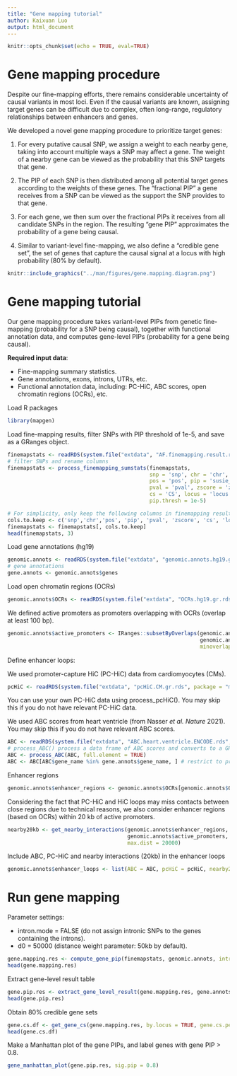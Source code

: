 ```yaml
---
title: "Gene mapping tutorial"
author: Kaixuan Luo
output: html_document
---
```


```r
knitr::opts_chunk$set(echo = TRUE, eval=TRUE)
```

Gene mapping procedure
=================================

Despite our fine-mapping efforts, there remains considerable uncertainty of 
causal variants in most loci. Even if the causal variants are known, 
assigning target genes can be difficult due to complex, 
often long-range, regulatory relationships between enhancers and genes.

We developed a novel gene mapping procedure to prioritize target genes:

1. For every putative causal SNP, we assign a weight to each nearby gene, 
taking into account multiple ways a SNP may affect a gene. 
The weight of a nearby gene can be viewed as the probability 
that this SNP targets that gene. 

2. The PIP of each SNP is then distributed among all potential target genes 
according to the weights of these genes. The “fractional PIP” a gene receives 
from a SNP can be viewed as the support the SNP provides to that gene. 

3. For each gene, we then sum over the fractional PIPs it receives from 
all candidate SNPs in the region. The resulting “gene PIP” approximates the 
probability of a gene being causal. 

4. Similar to variant-level fine-mapping, 
we also define a “credible gene set”, the set of genes that 
capture the causal signal at a locus with high probability (80% by default).

```r
knitr::include_graphics("../man/figures/gene.mapping.diagram.png")
```

Gene mapping tutorial
=====================

Our gene mapping procedure takes variant-level PIPs from genetic fine-mapping 
(probability for a SNP being causal), together 
with functional annotation data, and computes gene-level PIPs 
(probability for a gene being causal).

**Required input data**:

* Fine-mapping summary statistics.
* Gene annotations, exons, introns, UTRs, etc.
* Functional annotation data, including: PC-HiC, ABC scores, open chromatin regions (OCRs), etc. 

Load R packages
```r
library(mapgen)
```

Load fine-mapping results, filter SNPs with PIP threshold of 1e-5, and save as a GRanges object.
```r
finemapstats <- readRDS(system.file("extdata", "AF.finemapping.result.rds", package = "mapgen"))
# filter SNPs and rename columns
finemapstats <- process_finemapping_sumstats(finemapstats, 
                                             snp = 'snp', chr = 'chr', 
                                             pos = 'pos', pip = 'susie_pip', 
                                             pval = 'pval', zscore = 'zscore', 
                                             cs = 'CS', locus = 'locus',  
                                             pip.thresh = 1e-5)

# For simplicity, only keep the following columns in finemapping result
cols.to.keep <- c('snp','chr','pos', 'pip', 'pval', 'zscore', 'cs', 'locus')
finemapstats <- finemapstats[, cols.to.keep]
head(finemapstats, 3)
```

Load gene annotations (hg19)
```r
genomic.annots <- readRDS(system.file("extdata", "genomic.annots.hg19.gr.rds", package = "mapgen"))
# gene annotations
gene.annots <- genomic.annots$genes
```

Load open chromatin regions (OCRs) 
```r
genomic.annots$OCRs <- readRDS(system.file("extdata", "OCRs.hg19.gr.rds", package = "mapgen"))
```

We defined active promoters as promoters overlapping with OCRs (overlap at least 100 bp). 
```r
genomic.annots$active_promoters <- IRanges::subsetByOverlaps(genomic.annots$promoters, 
                                                             genomic.annots$OCRs, 
                                                             minoverlap = 100)
```

Define enhancer loops: 

We used promoter-capture HiC (PC-HiC) data from cardiomyocytes (CMs).
```r
pcHiC <- readRDS(system.file("extdata", "pcHiC.CM.gr.rds", package = "mapgen"))
```
You can use your own PC-HiC data using process_pcHiC(). 
You may skip this if you do not have relevant PC-HiC data.

We used ABC scores from heart ventricle (from Nasser *et al.* *Nature* 2021). 
You may skip this if you do not have relevant ABC scores.
```r
ABC <- readRDS(system.file("extdata", "ABC.heart.ventricle.ENCODE.rds", package = "mapgen"))
# process_ABC() process a data frame of ABC scores and converts to a GRanges object.
ABC <- process_ABC(ABC, full.element = TRUE)
ABC <- ABC[ABC$gene_name %in% gene.annots$gene_name, ] # restrict to protein coding genes
```

Enhancer regions
```r
genomic.annots$enhancer_regions <- genomic.annots$OCRs[genomic.annots$OCRs$peakType!="Promoter",]
```

Considering the fact that PC-HiC and HiC loops may miss contacts between close regions
due to technical reasons, 
we also consider enhancer regions (based on OCRs) within 20 kb of active promoters. 
```r
nearby20kb <- get_nearby_interactions(genomic.annots$enhancer_regions,
                                      genomic.annots$active_promoters, 
                                      max.dist = 20000)
```

Include ABC, PC-HiC and nearby interactions (20kb) in the enhancer loops
```r
genomic.annots$enhancer_loops <- list(ABC = ABC, pcHiC = pcHiC, nearby20kb = nearby20kb)
```

Run gene mapping
===================

Parameter settings: 

* intron.mode = FALSE (do not assign intronic SNPs to the genes containing the introns).
* d0 = 50000 (distance weight parameter: 50kb by default).

```r
gene.mapping.res <- compute_gene_pip(finemapstats, genomic.annots, intron.mode = FALSE, d0 = 50000)
head(gene.mapping.res)
```

Extract gene-level result table
```r
gene.pip.res <- extract_gene_level_result(gene.mapping.res, gene.annots)
head(gene.pip.res)
```

Obtain 80% credible gene sets
```r
gene.cs.df <- get_gene_cs(gene.mapping.res, by.locus = TRUE, gene.cs.percent.thresh = 0.8)
head(gene.cs.df)
```

Make a Manhattan plot of the gene PIPs, and label genes with gene PIP > 0.8.
```r
gene_manhattan_plot(gene.pip.res, sig.pip = 0.8)
```

